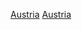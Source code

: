 {{Portal box|體育運動|奧地利}}
{{Year by category
| m = 2
| c = 0
| d = 1
| y = 5
| cat     = 奧地利體育
| sortkey = 體育
| parent  =  各年份奧地利體育
| subcat  = 2015年奥地利
}}

[[Category:2015年各國體育|Austria]]
[[Category:2015年歐洲體育|Austria]]